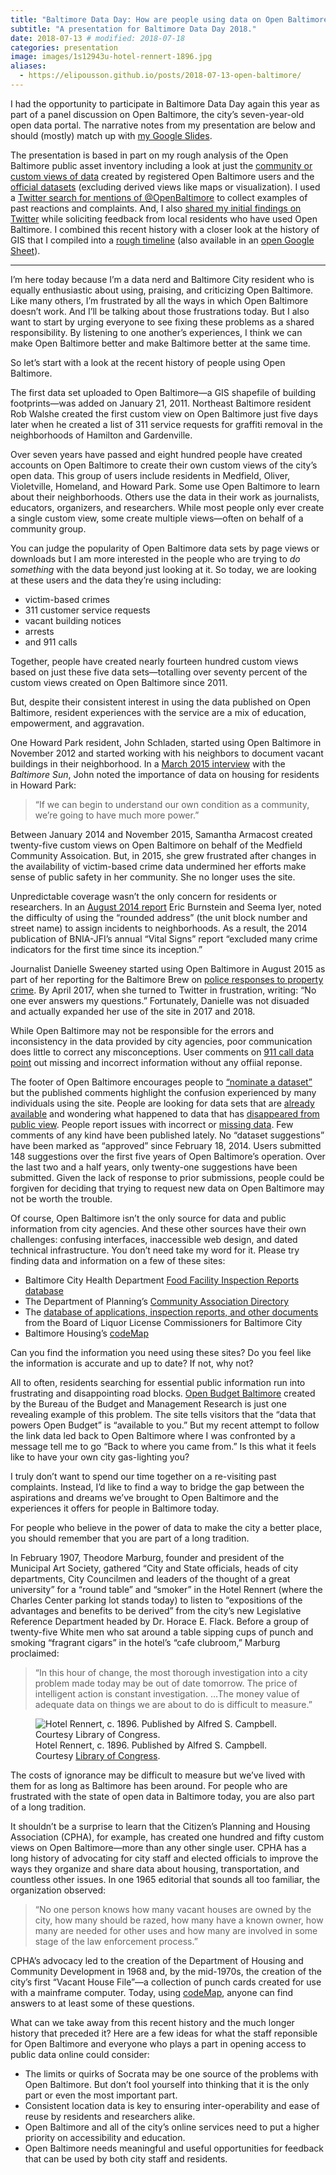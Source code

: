```yaml
---
title: "Baltimore Data Day: How are people using data on Open Baltimore?"
subtitle: "A presentation for Baltimore Data Day 2018."
date: 2018-07-13 # modified: 2018-07-18
categories: presentation
image: images/1s12943u-hotel-rennert-1896.jpg
aliases: 
  - https://elipousson.github.io/posts/2018-07-13-open-baltimore/
---
```


I had the opportunity to participate in Baltimore Data Day again this year as part of a panel discussion on Open Baltimore, the city's seven-year-old open data portal. The narrative notes from my presentation are below and should (mostly) match up with [my Google Slides](https://docs.google.com/presentation/d/18acVed8lYoFREfHrJ7SZKwD4onk4gYYeRXgIhyjo0xI/edit?usp=sharing).

The presentation is based in part on my rough analysis of the Open Baltimore public asset inventory including a look at just the [community or custom views of data](https://docs.google.com/spreadsheets/d/1lyEHlaM-9hPfp38h8K_IMuK7kG9OD9_T9wfTuwXkAZ8/edit?usp=sharing) created by registered Open Baltimore users and the [official datasets](https://docs.google.com/spreadsheets/d/1URIuecV0SMCQN0NAkzZjH6O89qaZ4c3JL6yNh5aj7nk/edit?usp=sharing) (excluding derived views like maps or visualization). I used a [Twitter search for mentions of \@OpenBaltimore](https://twitter.com/search?f=tweets&vertical=default&q=%40OpenBaltimore&src=typd) to collect examples of past reactions and complaints. And, I also [shared my initial findings on Twitter](https://twitter.com/elipousson/status/1014888840388104192) while soliciting feedback from local residents who have used Open Baltimore. I combined this recent history with a closer look at the history of GIS that I compiled into a [rough timeline](https://cdn.knightlab.com/libs/timeline3/latest/embed/index.html?source=1pflqm9xKafOmsGlSVyL4ORdr1A65v0EnTTChMid8TQM&font=Default&lang=en&initial_zoom=2&height=650) (also available in an [open Google Sheet](https://docs.google.com/spreadsheets/d/1pflqm9xKafOmsGlSVyL4ORdr1A65v0EnTTChMid8TQM/edit#gid=0)).

------------------------------------------------------------------------

I'm here today because I'm a data nerd and Baltimore City resident who is equally enthusiastic about using, praising, and criticizing Open Baltimore. Like many others, I'm frustrated by all the ways in which Open Baltimore doesn't work. And I'll be talking about those frustrations today. But I also want to start by urging everyone to see fixing these problems as a shared responsibility. By listening to one another's experiences, I think we can make Open Baltimore better and make Baltimore better at the same time.

So let's start with a look at the recent history of people using Open Baltimore.

The first data set uploaded to Open Baltimore---a GIS shapefile of building footprints---was added on January 21, 2011. Northeast Baltimore resident Rob Walshe created the first custom view on Open Baltimore just five days later when he created a list of 311 service requests for graffiti removal in the neighborhoods of Hamilton and Gardenville.

Over seven years have passed and eight hundred people have created accounts on Open Baltimore to create their own custom views of the city's open data. This group of users include residents in Medfield, Oliver, Violetville, Homeland, and Howard Park. Some use Open Baltimore to learn about their neighborhoods. Others use the data in their work as journalists, educators, organizers, and researchers. While most people only ever create a single custom view, some create multiple views---often on behalf of a community group.

You can judge the popularity of Open Baltimore data sets by page views or downloads but I am more interested in the people who are trying to *do something* with the data beyond just looking at it. So today, we are looking at these users and the data they're using including:

-   victim-based crimes
-   311 customer service requests
-   vacant building notices
-   arrests
-   and 911 calls

Together, people have created nearly fourteen hundred custom views based on just these five data sets---totalling over seventy percent of the custom views created on Open Baltimore since 2011.

But, despite their consistent interest in using the data published on Open Baltimore, resident experiences with the service are a mix of education, empowerment, and aggravation.

One Howard Park resident, John Schladen, started using Open Baltimore in November 2012 and started working with his neighbors to document vacant buildings in their neighborhood. In a [March 2015 interview](http://darkroom.baltimoresun.com/2015/03/howard-park-exploring-baltimores-neighborhoods/#1) with the *Baltimore Sun*, John noted the importance of data on housing for residents in Howard Park:

> "If we can begin to understand our own condition as a community, we're going to have much more power."

Between January 2014 and November 2015, Samantha Armacost created twenty-five custom views on Open Baltimore on behalf of the Medfield Community Assoication. But, in 2015, she grew frustrated after changes in the availability of victim-based crime data undermined her efforts make sense of public safety in her community. She no longer uses the site.

Unpredictable coverage wasn't the only concern for residents or researchers. In an [August 2014 report](https://www.urban.org/sites/default/files/publication/22921/413219-Partner-s-Perspective-NNIP-and-Open-Data-in-Baltimore.PDF) Eric Burnstein and Seema Iyer, noted the difficulty of using the "rounded address" (the unit block number and street name) to assign incidents to neighborhoods. As a result, the 2014 publication of BNIA-JFI's annual "Vital Signs" report "excluded many crime indicators for the first time since its inception."

Journalist Danielle Sweeney started using Open Baltimore in August 2015 as part of her reporting for the Baltimore Brew on [police responses to property crime](https://baltimorebrew.com/2015/08/26/a-burglar-in-your-bedroom-a-mugger-with-a-gun/). By April 2017, when she turned to Twitter in frustration, writing: "No one ever answers my questions." Fortunately, Danielle was not disuaded and actually expanded her use of the site in 2017 and 2018.

While Open Baltimore may not be responsible for the errors and inconsistency in the data provided by city agencies, poor communication does little to correct any misconceptions. User comments on [911 call data point](https://data.baltimorecity.gov/Public-Safety/911-Police-Calls-for-Service/xviu-ezkt/data) out missing and incorrect information without any offiial reponse.

The footer of Open Baltimore encourages people to ["nominate a dataset"](https://data.baltimorecity.gov/nominate) but the published comments highlight the confusion experienced by many individuals using the site. People are looking for data sets that are [already available](https://data.baltimorecity.gov/nominate/6302) and wondering what happened to data that has [disappeared from public view](https://data.baltimorecity.gov/nominate/6609). People report issues with incorrect or [missing data](https://data.baltimorecity.gov/nominate/3458). Few comments of any kind have been published lately. No "dataset suggestions" have been marked as "approved" since February 18, 2014. Users submitted 148 suggestions over the first five years of Open Baltimore's operation. Over the last two and a half years, only twenty-one suggestions have been submitted. Given the lack of response to prior submissions, people could be forgiven for deciding that trying to request new data on Open Baltimore may not be worth the trouble.

Of course, Open Baltimore isn't the only source for data and public information from city agencies. And these other sources have their own challenges: confusing interfaces, inaccessible web design, and dated technical infrastructure. You don't need take my word for it. Please try finding data and information on a few of these sites:

-   Baltimore City Health Department [Food Facility Inspection Reports database](http://baltimore.foodinspectionreports.com)
-   The Department of Planning's [Community Association Directory](https://planning.baltimorecity.gov/maps-data/online-community-association-directory)
-   The [database of applications, inspection reports, and other documents](https://bllcrecords.baltimorecity.gov) from the Board of Liquor License Commissioners for Baltimore City
-   Baltimore Housing's [codeMap](http://cels.baltimorehousing.org/codemap/codeMap.html)

Can you find the information you need using these sites? Do you feel like the information is accurate and up to date? If not, why not? <!-- Add a mention for Councilman Brandon Scott's role in getting the health department and 911 data up online. -->

All to often, residents searching for essential public information run into frustrating and disappointing road blocks. [Open Budget Baltimore](http://openbudget.baltimorecity.gov/) created by the Bureau of the Budget and Management Research is just one revealing example of this problem. The site tells visitors that the "data that powers Open Budget" is "available to you." But my recent attempt to follow the link data led back to Open Baltimore where I was confronted by a message tell me to go "Back to where you came from." Is this what it feels like to have your own city gas-lighting you?

I truly don't want to spend our time together on a re-visiting past complaints. Instead, I'd like to find a way to bridge the gap between the aspirations and dreams we've brought to Open Baltimore and the experiences it offers for people in Baltimore today.

For people who believe in the power of data to make the city a better place, you should remember that you are part of a long tradition.

In February 1907, Theodore Marburg, founder and president of the Municipal Art Society, gathered "City and State officials, heads of city departments, City Councilmen and leaders of the thought of a great university" for a "round table" and "smoker" in the Hotel Rennert (where the Charles Center parking lot stands today) to listen to "expositions of the advantages and benefits to be derived" from the city's new Legislative Reference Department headed by Dr. Horace E. Flack. Before a group of twenty-five White men who sat around a table sipping cups of punch and smoking "fragrant cigars" in the hotel's "cafe clubroom," Marburg proclaimed:

> "In this hour of change, the most thorough investigation into a city problem made today may be out of date tomorrow. The price of intelligent action is constant investigation. ...The money value of adequate data on things we are about to do is difficult to measure."

![Hotel Rennert, c. 1896. Published by Alfred S. Campbell. Courtesy [Library of Congress](http://www.loc.gov/pictures/item/2005680842/).](images/1s12943u-hotel-rennert-1896.jpg)

The costs of ignorance may be difficult to measure but we've lived with them for as long as Baltimore has been around. For people who are frustrated with the state of open data in Baltimore today, you are also part of a long tradition.

It shouldn't be a surprise to learn that the Citizen's Planning and Housing Association (CPHA), for example, has created one hundred and fifty custom views on Open Baltimore---more than any other single user. CPHA has a long history of advocating for city staff and elected officials to improve the ways they organize and share data about housing, transportation, and countless other issues. In one 1965 editorial that sounds all too familiar, the organization observed:

> "No one person knows how many vacant houses are owned by the city, how many should be razed, how many have a known owner, how many are needed for other uses and how many are involved in some stage of the law enforcement process."

CPHA's advocacy led to the creation of the Department of Housing and Community Development in 1968 and, by the mid-1970s, the creation of the city's first "Vacant House File"---a collection of punch cards created for use with a mainframe computer. Today, using [codeMap](http://cels.baltimorehousing.org/codemap/codeMap.html), anyone can find answers to at least some of these questions.

What can we take away from this recent history and the much longer history that preceded it? Here are a few ideas for what the staff reponsible for Open Baltimore and everyone who plays a part in opening access to public data online could consider:

-   The limits or quirks of Socrata may be one source of the problems with Open Baltimore. But don't fool yourself into thinking that it is the only part or even the most important part.
-   Consistent location data is key to ensuring inter-operability and ease of reuse by residents and researchers alike.
-   Open Baltimore and all of the city's online services need to put a higher priority on accessibility and education.
-   Open Baltimore needs meaningful and useful opportunities for feedback that can be used by both city staff and residents.

